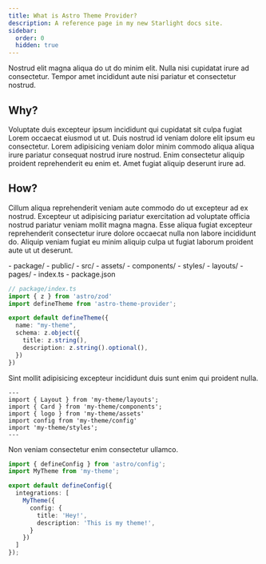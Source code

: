 ```yaml
---
title: What is Astro Theme Provider?
description: A reference page in my new Starlight docs site.
sidebar:
  order: 0
  hidden: true
---
```


Nostrud elit magna aliqua do ut do minim elit. Nulla nisi cupidatat irure ad consectetur. Tempor amet incididunt aute nisi pariatur et consectetur nostrud.

## Why?

Voluptate duis excepteur ipsum incididunt qui cupidatat sit culpa fugiat Lorem occaecat eiusmod ut ut. Duis nostrud id veniam dolore elit ipsum eu consectetur. Lorem adipisicing veniam dolor minim commodo aliqua aliqua irure pariatur consequat nostrud irure nostrud. Enim consectetur aliquip proident reprehenderit eu enim et. Amet fugiat aliquip deserunt irure ad.

## How?

Cillum aliqua reprehenderit veniam aute commodo do ut excepteur ad ex nostrud. Excepteur ut adipisicing pariatur exercitation ad voluptate officia nostrud pariatur veniam mollit magna magna. Esse aliqua fugiat excepteur reprehenderit consectetur irure dolore occaecat nulla non labore incididunt do. Aliquip veniam fugiat eu minim aliquip culpa ut fugiat laborum proident aute ut ut deserunt.

<FileTree>
- package/
  - public/
  - src/
    - assets/
    - components/
    - styles/
    - layouts/
    - pages/
  - index.ts
  - package.json
</FileTree>

```ts
// package/index.ts
import { z } from 'astro/zod'
import defineTheme from 'astro-theme-provider';

export default defineTheme({
  name: "my-theme",
  schema: z.object({
    title: z.string(),
    description: z.string().optional(),
  })
})
```

Sint mollit adipisicing excepteur incididunt duis sunt enim qui proident nulla.

```tsx
---
import { Layout } from 'my-theme/layouts';
import { Card } from 'my-theme/components';
import { logo } from 'my-theme/assets'
import config from 'my-theme/config'
import 'my-theme/styles';
---
```

Non veniam consectetur enim consectetur ullamco.

```ts
import { defineConfig } from 'astro/config';
import MyTheme from 'my-theme';

export default defineConfig({
  integrations: [
    MyTheme({
      config: {
        title: 'Hey!',
        description: 'This is my theme!',
      }
    })
  ]
});
```
